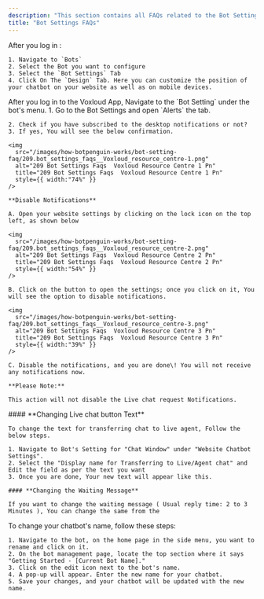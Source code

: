 ```yaml
---
description: "This section contains all FAQs related to the Bot Settings."
title: "Bot Settings FAQs"
---
```


<AccordionGroup>
  <Accordion title="How to change bot's position on website">
    After you log in :

    1. Navigate to `Bots`
    2. Select the Bot you want to configure
    3. Select the `Bot Settings` Tab
    4. Click On The `Design` Tab. Here you can customize the position of your chatbot on your website as well as on mobile devices.
  </Accordion>
  <Accordion title="How to disable desktop notifications">
    After you log in to the  Voxloud App, Navigate to the `Bot Setting` under the bot's menu.  1. Go to the Bot Settings and open `Alerts` the tab.

    2. Check if you have subscribed to the desktop notifications or not?
    3. If yes, You will see the below confirmation.

    <img
      src="/images/how-botpenguin-works/bot-setting-faq/209.bot_settings_faqs__Voxloud_resource_centre-1.png"
      alt="209 Bot Settings Faqs  Voxloud Resource Centre 1 Pn"
      title="209 Bot Settings Faqs  Voxloud Resource Centre 1 Pn"
      style={{ width:"74%" }}
    />

    **Disable Notifications**

    A. Open your website settings by clicking on the lock icon on the top left, as shown below

    <img
      src="/images/how-botpenguin-works/bot-setting-faq/209.bot_settings_faqs__Voxloud_resource_centre-2.png"
      alt="209 Bot Settings Faqs  Voxloud Resource Centre 2 Pn"
      title="209 Bot Settings Faqs  Voxloud Resource Centre 2 Pn"
      style={{ width:"54%" }}
    />

    B. Click on the button to open the settings; once you click on it, You will see the option to disable notifications.

    <img
      src="/images/how-botpenguin-works/bot-setting-faq/209.bot_settings_faqs__Voxloud_resource_centre-3.png"
      alt="209 Bot Settings Faqs  Voxloud Resource Centre 3 Pn"
      title="209 Bot Settings Faqs  Voxloud Resource Centre 3 Pn"
      style={{ width:"39%" }}
    />

    C. Disable the notifications, and you are done\! You will not receive any notifications now.

    **Please Note:**

    This action will not disable the Live chat request Notifications.
  </Accordion>
  <Accordion title='How can we change the messaging shown when customers click the "talk to live agent"?'>
    #### **Changing Live chat button Text**

    To change the text for transferring chat to live agent, Follow the below steps.

    1. Navigate to Bot's Setting for "Chat Window" under "Website Chatbot Settings".
    2. Select the "Display name for Transferring to Live/Agent chat" and Edit the field as per the text you want
    3. Once you are done, Your new text will appear like this.

    #### **Changing the Waiting Message**

    If you want to change the waiting message ( Usual reply time: 2 to 3 Minutes ), You can change the same from the
  </Accordion>
  <Accordion title="How can I edit name of my chatbot?">
    To change your chatbot's name, follow these steps:

    1. Navigate to the bot, on the home page in the side menu, you want to rename and click on it.
    2. On the bot management page, locate the top section where it says "Getting Started - [Current Bot Name]."
    3. Click on the edit icon next to the bot's name.
    4. A pop-up will appear. Enter the new name for your chatbot.
    5. Save your changes, and your chatbot will be updated with the new name.
  </Accordion>
</AccordionGroup>